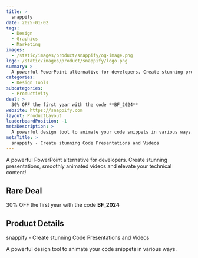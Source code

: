 ```yaml
---
title: >
  snappify
date: 2025-01-02
tags:
  - Design
  - Graphics
  - Marketing
images:
  - /static/images/product/snappify/og-image.png
logo: /static/images/product/snappify/logo.png
summary: >
  A powerful PowerPoint alternative for developers. Create stunning presentations, smoothly animated videos and elevate your technical content!
categories:
  - Design Tools
subcategories:
  - Productivity
deal: >
  30% OFF the first year with the code **BF_2024**
website: https://snappify.com
layout: ProductLayout
leaderboardPosition: -1
metaDescription: >
  A powerful design tool to animate your code snippets in various ways.
metaTitle: >
  snappify - Create stunning Code Presentations and Videos
---
```

A powerful PowerPoint alternative for developers. Create stunning presentations, smoothly animated videos and elevate your technical content!

## Rare Deal

30% OFF the first year with the code **BF_2024**

## Product Details

snappify - Create stunning Code Presentations and Videos

A powerful design tool to animate your code snippets in various ways.
